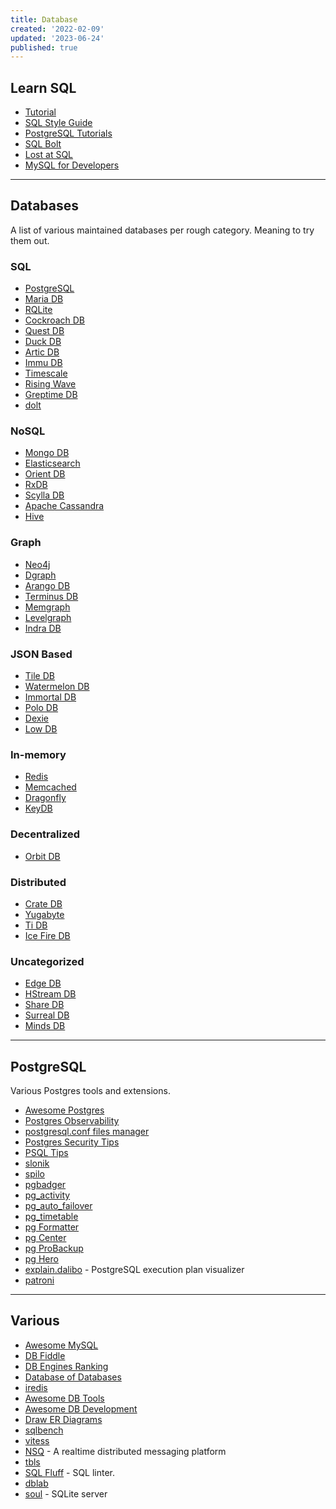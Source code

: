 ```yaml
---
title: Database
created: '2022-02-09'
updated: '2023-06-24'
published: true
---
```


## Learn SQL

-   [Tutorial](https://selectstarsql.com/)
-   [SQL Style Guide](https://www.sqlstyle.guide/)
-   [PostgreSQL Tutorials](https://www.crunchydata.com/developers/tutorials)
-   [SQL Bolt](https://sqlbolt.com/)
-   [Lost at SQL](https://lost-at-sql.therobinlord.com/)
-   [MySQL for Developers](https://planetscale.com/courses/mysql-for-developers/introduction/course-introduction)

---

## Databases

A list of various maintained databases per rough category. Meaning to try them out.

### SQL

-   [PostgreSQL](https://www.postgresql.org/)
-   [Maria DB](https://mariadb.org/)
-   [RQLite](https://github.com/rqlite/rqlite)
-   [Cockroach DB](https://www.cockroachlabs.com/product/)
-   [Quest DB](https://questdb.io/)
-   [Duck DB](https://duckdb.org/)
-   [Artic DB](https://github.com/polarsignals/arcticdb)
-   [Immu DB](https://github.com/codenotary/immudb)
-   [Timescale](https://www.timescale.com/)
-   [Rising Wave](https://github.com/singularity-data/risingwave)
-   [Greptime DB](https://github.com/grepTimeTeam/greptimedb)
-   [dolt](https://github.com/dolthub/dolt)

### NoSQL

-   [Mongo DB](https://mongodb.com/)
-   [Elasticsearch](https://www.elastic.co/elasticsearch/)
-   [Orient DB](https://github.com/orientechnologies/orientdb)
-   [RxDB](https://rxdb.info/)
-   [Scylla DB](https://www.scylladb.com/)
-   [Apache Cassandra](https://cassandra.apache.org/)
-   [Hive](https://github.com/hivedb/hive)

### Graph

-   [Neo4j](https://neo4j.com/)
-   [Dgraph](https://dgraph.io/)
-   [Arango DB](https://www.arangodb.com/)
-   [Terminus DB](https://github.com/terminusdb/terminusdb)
-   [Memgraph](https://github.com/memgraph/memgraph)
-   [Levelgraph](https://github.com/levelgraph/levelgraph)
-   [Indra DB](https://github.com/indradb/indradb)

### JSON Based

-   [Tile DB](https://tiledb.com/)
-   [Watermelon DB](https://github.com/Nozbe/WatermelonDB)
-   [Immortal DB](https://github.com/gruns/ImmortalDB)
-   [Polo DB](https://github.com/vincentdchan/PoloDB)
-   [Dexie](https://dexie.org/)
-   [Low DB](https://github.com/typicode/lowdb)

### In-memory

-   [Redis](https://redis.io/)
-   [Memcached](https://memcached.org/)
-   [Dragonfly](https://github.com/dragonflydb/dragonfly)
-   [KeyDB](https://github.com/Snapchat/KeyDB)

### Decentralized

-   [Orbit DB](https://github.com/orbitdb/orbit-db)

### Distributed

-   [Crate DB](https://crate.io/products/cratedb)
-   [Yugabyte](https://docs.yugabyte.com/latest/)
-   [Ti DB](https://docs.pingcap.com/tidb/stable)
-   [Ice Fire DB](https://github.com/IceFireDB/IceFireDB)

### Uncategorized

-   [Edge DB](https://www.edgedb.com/)
-   [HStream DB](https://hstream.io/)
-   [Share DB](https://share.github.io/sharedb/)
-   [Surreal DB](https://github.com/surrealdb/surrealdb)
-   [Minds DB](https://github.com/mindsdb/mindsdb)

---

## PostgreSQL

Various Postgres tools and extensions.

-   [Awesome Postgres](https://github.com/dhamaniasad/awesome-postgres)
-   [Postgres Observability](https://pgstats.dev/)
-   [postgresql.conf files manager](https://postgresqlco.nf/)
-   [Postgres Security Tips](https://www.cybertec-postgresql.com/en/postgresql-security-things-to-avoid-in-real-life/)
-   [PSQL Tips](https://psql-tips.org/psql_tips_all.html)
-   [slonik](https://github.com/gajus/slonik)
-   [spilo](https://github.com/zalando/spilo)
-   [pgbadger](https://github.com/darold/pgbadger)
-   [pg_activity](https://github.com/dalibo/pg_activity)
-   [pg_auto_failover](https://github.com/citusdata/pg_auto_failover)
-   [pg_timetable](https://github.com/cybertec-postgresql/pg_timetable)
-   [pg Formatter](https://github.com/darold/pgFormatter)
-   [pg Center](https://github.com/lesovsky/pgcenter)
-   [pg ProBackup](https://github.com/postgrespro/pg_probackup)
-   [pg Hero](https://github.com/ankane/pghero)
-   [explain.dalibo](https://explain.dalibo.com/) - PostgreSQL execution plan visualizer
-   [patroni](https://github.com/zalando/patroni)

---

## Various

-   [Awesome MySQL](https://github.com/shlomi-noach/awesome-mysql)
-   [DB Fiddle](https://www.db-fiddle.com/)
-   [DB Engines Ranking](https://db-engines.com/en/ranking)
-   [Database of Databases](https://dbdb.io/)
-   [iredis](https://iredis.io/)
-   [Awesome DB Tools](https://github.com/mgramin/awesome-db-tools)
-   [Awesome DB Development](https://github.com/huachaohuang/awesome-dbdev)
-   [Draw ER Diagrams](https://dbdiagram.io/home)
-   [sqlbench](https://github.com/felixge/sqlbench)
-   [vitess](https://vitess.io/)
-   [NSQ](https://nsq.io/) - A realtime distributed messaging platform
-   [tbls](https://github.com/k1LoW/tbls)
-   [SQL Fluff](https://www.sqlfluff.com/) - SQL linter.
-   [dblab](https://github.com/danvergara/dblab)
-   [soul](https://github.com/thevahidal/soul) - SQLite server
